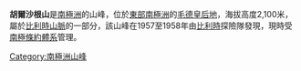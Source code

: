 {{coord|72|31|S|31|16|E|source:GNIS|display=title}}

'''胡爾沙根山'''是[[南極洲|南極洲]]的山峰，位於[[東部南極洲|東部南極洲]]的[[毛德皇后地|毛德皇后地]]，海拔高度2,100米，屬於[[比利時山脈|比利時山脈]]的一部分，該山峰在1957至1958年由[[比利時|比利時]]探險隊發現，現時受[[南極條約體系|南極條約體系]]管理。

{{Antarctica-geo-stub}}
[[Category:南極洲山峰|Category:南極洲山峰]]